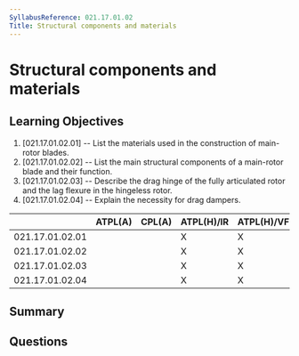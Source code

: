 ```yaml
---
SyllabusReference: 021.17.01.02
Title: Structural components and materials
---
```


# Structural components and materials

## Learning Objectives

1. [021.17.01.02.01] -- List the materials used in the construction of
   main-rotor blades.
2. [021.17.01.02.02] -- List the main structural components of a main-rotor
   blade and their function.
3. [021.17.01.02.03] -- Describe the drag hinge of the fully articulated rotor
   and the lag flexure in the hingeless rotor.
4. [021.17.01.02.04] -- Explain the necessity for drag dampers.

|                 | ATPL(A) | CPL(A) | ATPL(H)/IR | ATPL(H)/VFR | CPL(H) | IR  | CBIR(A) |
| --------------- | ------- | ------ | ---------- | ----------- | ------ | --- | ------- |
| 021.17.01.02.01 |         |        | X          | X           | X      |     |         |
| 021.17.01.02.02 |         |        | X          | X           | X      |     |         |
| 021.17.01.02.03 |         |        | X          | X           | X      |     |         |
| 021.17.01.02.04 |         |        | X          | X           | X      |     |         |

## Summary

## Questions
